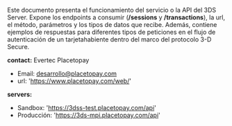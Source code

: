 <MissingTranslationBanner />

Este documento presenta el funcionamiento del servicio o la API del 3DS Server. Expone los endpoints a consumir (**/sessions** y **/transactions**), la url, el método, parámetros y los tipos de datos que recibe. Además, contiene ejemplos de respuestas para diferentes tipos de peticiones en el flujo de autenticación de un tarjetahabiente dentro del marco del protocolo 3-D Secure.

**contact:**
   Evertec Placetopay
 - Email: desarrollo@placetopay.com
 - url: 'https://www.placetopay.com/web/'

**servers:**
  - Sandbox: 'https://3dss-test.placetopay.com/api'
  - Producción: 'https://3ds-mpi.placetopay.com/api'
